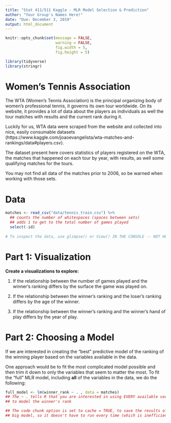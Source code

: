 ```yaml
---
title: "Stat 411/511 Kaggle - MLR Model Selection & Prediction"
author: "Your Group's Names Here!"
date: "Due: December 3, 2019"
output: html_document
---
```


```r
knitr::opts_chunk$set(message = FALSE, 
                      warning = FALSE, 
                      fig.width = 5, 
                      fig.height = 5)

library(tidyverse)
library(stringr)
```

# Women's Tennis Association

The WTA (Women's Tennis Association) is the principal organizing body of women's
professional tennis, it governs its own tour worldwide. On its website, it 
provides a lot of data about the players as individuals as well the tour matches
with results and the current rank during it.

Luckily for us, WTA data were scraped from the website and collected 
into nice, easily consumable datasets 
(https://www.kaggle.com/joaoevangelista/wta-matches-and-rankings/data#players.csv).

The dataset present here covers statistics of players registered on the WTA, the
matches that happened on each tour by year, with results, as well some 
qualifying matches for the tours.

You may not find all data of the matches prior to 2006, so be 
warned when working with those sets.

# Data 

```r

matches <- read_csv("data/tennis_train.csv") %>% 
  ## counts the number of whitespaces (spaces between sets)
  ## adds 1 to get to the total number of games played
  select(-id)
  
# To inspect the data, use glimpse() or View() IN THE CONSOLE -- NOT HERE!

```

# Part 1: Visualization 

__Create a visualizations to explore:__ 

1. If the relationship between the number of games played and the winner's 
ranking differs by the surface the game was played on.   


2. If the relationship between the winner's ranking and the loser's ranking 
differs by the age of the winner.  

3. If the relationship between the winner's ranking and the winner's hand of 
play differs by the year of play. 



# Part 2: Choosing a Model 

If we are interested in creating the "best" predictive model of the ranking of 
the winning player based on the variables available in the data. 

One approach would be to fit the most complicated model possible and then 
trim it down to only the variables that seem to matter the most. To fit the 
"full" MLR model, including **all** of the variables in the data, we do the 
following:

```r

full_model <- lm(winner_rank ~ . , data = matches)
## The ~ . tells R that you are interested in using EVERY available variable 
## to model the winner's rank

## The code chunk option is set to cache = TRUE, to save the results of this 
## big model, so it doesn't have to run every time (which is inefficient)

```

